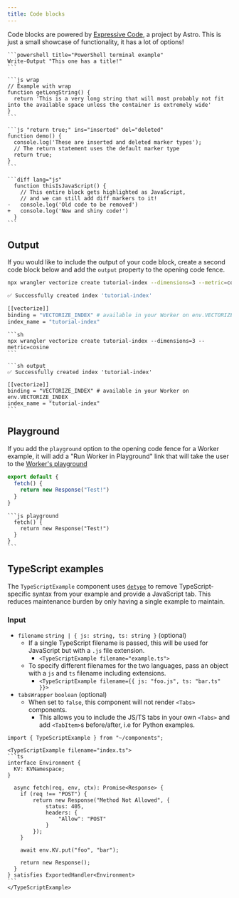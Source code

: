 ```yaml
---
title: Code blocks
---
```


Code blocks are powered by [Expressive Code](https://expressive-code.com/), a project by Astro.
This is just a small showcase of functionality, it has a lot of options!

````mdx live
```powershell title="PowerShell terminal example"
Write-Output "This one has a title!"
```

```js wrap
// Example with wrap
function getLongString() {
  return 'This is a very long string that will most probably not fit into the available space unless the container is extremely wide'
}
```

```js "return true;" ins="inserted" del="deleted"
function demo() {
  console.log('These are inserted and deleted marker types');
  // The return statement uses the default marker type
  return true;
}
```

```diff lang="js"
  function thisIsJavaScript() {
    // This entire block gets highlighted as JavaScript,
    // and we can still add diff markers to it!
-   console.log('Old code to be removed')
+   console.log('New and shiny code!')
  }
```
````

## Output

If you would like to include the output of your code block, create a second code block below and add the `output` property to the opening code fence.

```sh
npx wrangler vectorize create tutorial-index --dimensions=3 --metric=cosine
```

```sh output
✅ Successfully created index 'tutorial-index'

[[vectorize]]
binding = "VECTORIZE_INDEX" # available in your Worker on env.VECTORIZE_INDEX
index_name = "tutorial-index"
```

````mdx
```sh
npx wrangler vectorize create tutorial-index --dimensions=3 --metric=cosine
```

```sh output
✅ Successfully created index 'tutorial-index'

[[vectorize]]
binding = "VECTORIZE_INDEX" # available in your Worker on env.VECTORIZE_INDEX
index_name = "tutorial-index"
```
````

## Playground

If you add the `playground` option to the opening code fence for a Worker example, it will
add a "Run Worker in Playground" link that will take the user to the [Worker's playground](/workers/playground/)

```js playground
export default {
  fetch() {
    return new Response("Test!")
  }
}
```

````mdx
```js playground
  fetch() {
    return new Response("Test!")
  }
}
```
````

## TypeScript examples

The `TypeScriptExample` component uses [`detype`](https://www.npmjs.com/package/detype) to remove TypeScript-specific syntax from your example and provide a JavaScript tab. This reduces maintenance burden by only having a single example to maintain.

### Input

* `filename` `string | { js: string, ts: string }` (optional)
  * If a single TypeScript filename is passed, this will be used for JavaScript but with a `.js` file extension.
    * `<TypeScriptExample filename="example.ts">`
  * To specify different filenames for the two languages, pass an object with a `js` and `ts` filename including extensions.
    * `<TypeScriptExample filename={{ js: "foo.js", ts: "bar.ts" }}>`
* `tabsWrapper` `boolean` (optional)
  * When set to `false`, this component will not render `<Tabs>` components.
    * This allows you to include the JS/TS tabs in your own `<Tabs>` and add `<TabItem>`s before/after, i.e for Python examples.

````mdx live
import { TypeScriptExample } from "~/components";

<TypeScriptExample filename="index.ts">
```ts
interface Environment {
  KV: KVNamespace;
}

  async fetch(req, env, ctx): Promise<Response> {
    if (req !== "POST") {
        return new Response("Method Not Allowed", {
            status: 405,
            headers: {
                "Allow": "POST"
            }
        });
    }

    await env.KV.put("foo", "bar");

    return new Response();
  }
} satisfies ExportedHandler<Environment>
```
</TypeScriptExample>
````

